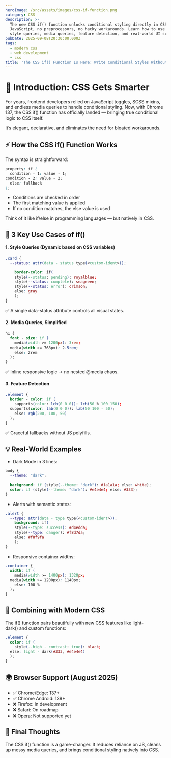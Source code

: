 ```yaml
---
heroImage: /src/assets/images/css-if-function.png
category: CSS
description: >-
  The new CSS if() function unlocks conditional styling directly in CSS — no
  JavaScript, no preprocessors, no hacky workarounds. Learn how to use it for
  style queries, media queries, feature detection, and real-world UI scenarios.
pubDate: 2025-09-08T20:30:00.000Z
tags:
  - modern css
  - web development
  - css
title: 'The CSS if() Function Is Here: Write Conditional Styles Without JavaScript'
---
```


# 🚀 Introduction: CSS Gets Smarter

For years, frontend developers relied on JavaScript toggles, SCSS mixins, and endless media queries to handle conditional styling. Now, with Chrome 137, the CSS if() function has officially landed — bringing true conditional logic to CSS itself.

It’s elegant, declarative, and eliminates the need for bloated workarounds.

## ⚡ How the CSS if() Function Works

The syntax is straightforward:

```css
property: if (
  condition - 1: value - 1;
condition - 2: value - 2;
  else: fallback
);
```

* Conditions are checked in order
* The first matching value is applied
* If no condition matches, the else value is used

Think of it like if/else in programming languages — but natively in CSS.

## 🎯 3 Key Use Cases of if()

#### 1. Style Queries (Dynamic based on CSS variables)

```css
.card {
  --status: attr(data - status type(<custom-ident>));

    border-color: if(
    style(--status: pending): royalblue;
    style(--status: complete): seagreen;
    style(--status: error): crimson;
    else: gray
    );
}
```

✅ A single data-status attribute controls all visual states.

#### 2. Media Queries, Simplified

```css
h1 {
  font - size: if (
    media(width >= 1200px): 3rem;
  media(width >= 768px): 2.5rem;
    else: 2rem
  );
}
```

✅ Inline responsive logic → no nested @media chaos.

#### 3. Feature Detection

```css
.element {
  border - color: if (
    supports(color: lch(0 0 0)): lch(50 % 100 150);
  supports(color: lab(0 0 0)): lab(50 100 - 50);
    else: rgb(200, 100, 50)
  );
}
```

✅ Graceful fallbacks without JS polyfills.

## 💡 Real-World Examples

* Dark Mode in 3 lines:

```css
body {
  --theme: "dark";

  background: if (style(--theme: "dark"): #1a1a1a; else: white);
  color: if (style(--theme: "dark"): #e4e4e4; else: #333);
}
```

* Alerts with semantic states:

```css
.alert {
  --type: attr(data - type type(<custom-ident>));
    background: if(
    style(--type: success): #d4edda;
    style(--type: danger): #f8d7da;
    else: #f8f9fa
    );
}
```

* Responsive container widths:

```css
.container {
  width: if (
    media(width >= 1400px): 1320px;
  media(width >= 1200px): 1140px;
    else: 100 %
  );
}
```

## 🔮 Combining with Modern CSS

The if() function pairs beautifully with new CSS features like light-dark() and custom functions:

```css
.element {
  color: if (
    style(--high - contrast: true): black;
  else: light - dark(#333, #e4e4e4)
  );
}
```

## 🌍 Browser Support (August 2025)

* ✅ Chrome/Edge: 137+
* ✅ Chrome Android: 139+
* ❌ Firefox: In development
* ❌ Safari: On roadmap
* ❌ Opera: Not supported yet

## 🏁 Final Thoughts

The CSS if() function is a game-changer. It reduces reliance on JS, cleans up messy media queries, and brings conditional styling natively into CSS.

